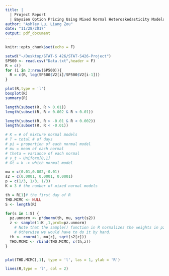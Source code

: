 ```yaml
---
title: |
  | Project Report
  | Baysien Option Pricing Using Mixed Normal Heteroskedasticity Models
author: "Ashley Lu, Liang Zou"
date: "11/28/2017"
output: pdf_document
---
```


```r
knitr::opts_chunk$set(echo = F)

```


```r

setwd("~/Desktop/STAT-S 426/STAT-S426-Project")
SP500 <- read.csv("Data.txt",header = F)
R = c()
for (i in 2:nrow(SP500)){
  R = c(R, log(SP500$V2[i]/SP500$V2[i-1]))
}

```

```r
plot(R,type = 'l')
boxplot(R)
summary(R)

length(subset(R, R > 0.01))
length(subset(R, R > 0.002 & R < 0.01))

length(subset(R, R > -0.01 & R < 0.002))
length(subset(R, R < -0.01))
```
    
    
    
    
```r
# K = # of mixture normal models 
# T = total # of days
# pi = proportion of each normal model
# mu = mean of each normal
# theta = variance of each normal
# v_t ~ Uniform[0,1]
# Gt = k -> which normal model

mu = c(0.01,0.002,-0.01)
s2 = c(0.0001, 0.0001, 0.0001)
p = c(1/3, 1/3, 1/3)
K = 3 # the number of mixed normal models

```




```r

th = R[1]# the first day of R
THD.MCMC <- NULL
S <- length(R)

for(s in 1:S) {
  pz.unnorm <- p*dnorm(th, mu, sqrt(s2))
  z <- sample(1:K ,1,prob=pz.unnorm) 
    # Note that the sample() function in R normalizes the weights in pz.unnorm. 
    # Otherwise we would have to do it by hand.
  th <- rnorm(1, mu[z], sqrt(s2[z]))
  THD.MCMC <- rbind(THD.MCMC, c(th,z))
}



```




```r

plot(THD.MCMC[,1], type = 'l', las = 1, ylab = 'R')

lines(R,type = 'l', col = 2)

```
